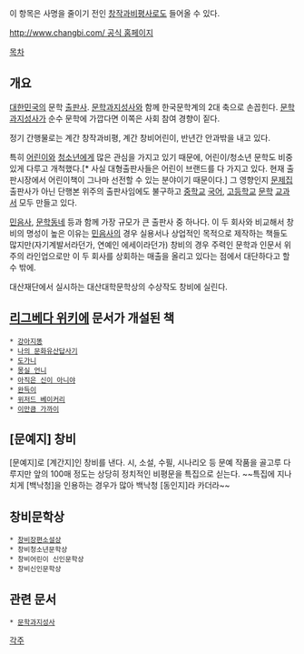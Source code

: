 이 항목은 사명을 줄이기 전인 [[창작과비평사]]로도 들어올 수 있다. 

[[http://www.changbi.com/ 공식 홈페이지]]

[[목차]]

== 개요 ==
[[대한민국]]의 문학 [[출판사]]. [[문학과지성사]]와 함께 한국문학계의 2대 축으로 손꼽힌다. [[문학과지성사]]가 순수 문학에 가깝다면 이쪽은 사회 참여 경향이 짙다.

정기 간행물로는 계간 창작과비평, 계간 창비어린이, 반년간 안과밖을 내고 있다. 

특히 [[어린이]]와 [[청소년]]에게 많은 관심을 가지고 있기 때문에, 어린이/청소년 문학도 비중 있게 다루고 개척했다.[* 사실 대형출판사들은 어린이 브랜드를 다 가지고 있다. 현재 출판시장에서 어린이책이 그나마 선전할 수 있는 분야이기 때문이다.] 그 영향인지 [[문제집]] 출판사가 아닌 단행본 위주의 출판사임에도 불구하고 [[중학교]] [[국어]], [[고등학교]] [[문학]] [[교과서]] 모두 만들고 있다.

[[민음사]], [[문학동네]] 등과 함께 가장 규모가 큰 출판사 중 하나다. 이 두 회사와 비교해서 창비의 명성이 높은 이유는 [[민음사]]의 경우 실용서나 상업적인 목적으로 제작하는 책들도 많지만(자기계발서라던가, 연예인 에세이라던가) 창비의 경우 주력인 문학과 인문서 위주의 라인업으로만 이 두 회사를 상회하는 매출을 올리고 있다는 점에서 대단하다고 할 수 밖에.

대산재단에서 실시하는 대산대학문학상의 수상작도 창비에 실린다.

== [[리그베다 위키]]에 문서가 개설된 책 ==
 * [[강아지똥]]
 * [[나의 문화유산답사기]]
 * [[도가니]]
 * [[몽실 언니]]
 * [[아직은 신이 아니야]]
 * [[완득이]]
 * [[위저드 베이커리]]
 * [[이만큼 가까이]]

== [문예지] 창비 ==
[문예지]로 [계간지]인 창비를 낸다. 시, 소설, 수필, 시나리오 등 문예 작품을 골고루 다루지만 앞의 100매 정도는 상당히 정치적인 비평문을 특집으로 싣는다. ~~특집에 지나치게 [백낙청]을 인용하는 경우가 많아 백낙청 [동인지]라 카더라~~

== 창비문학상 ==
 * [[창비장편소설상]]
 * 창비청소년문학상 
 * 창비어린이 신인문학상
 * 창비신인문학상 

== 관련 문서 ==
 * [[문학과지성사]]

[[각주]]
